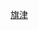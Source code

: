 {{車站編號b|{{高雄捷運色彩|旗津}}|[[旗津線|{{color|#888888|旗津線}}]]}}<noinclude>
[[Category:高雄捷運路線名稱|旗津]]
</noinclude>